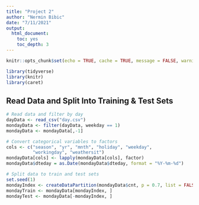 ```yaml
---
title: "Project 2"
author: "Nermin Bibic"
date: "7/11/2021"
output:
  html_document:
    toc: yes
    toc_depth: 3
---
```


```r
knitr::opts_chunk$set(echo = TRUE, cache = TRUE, message = FALSE, warning = FALSE, error = TRUE)
```

```r
library(tidyverse)
library(knitr)
library(caret)
```

## Read Data and Split Into Training & Test Sets

```r
# Read data and filter by day
dayData <- read_csv("day.csv")
mondayData <- filter(dayData, weekday == 1)
mondayData <- mondayData[,-1]

# Convert categorical variables to factors
cols <- c("season", "yr", "mnth", "holiday", "weekday",
          "workingday", "weathersit")
mondayData[cols] <- lapply(mondayData[cols], factor)
mondayData$dteday = as.Date(mondayData$dteday, format = "%Y-%m-%d")

# Split data to train and test sets
set.seed(1)
mondayIndex <- createDataPartition(mondayData$cnt, p = 0.7, list = FALSE)
mondayTrain <- mondayData[mondayIndex, ]
mondayTest <- mondayData[-mondayIndex, ]
```

